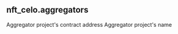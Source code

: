 ## nft_celo.aggregators 


<ParamField path="contract_address">
Aggregator project&#x27;s contract address
</ParamField>
<ParamField path="name">
Aggregator project&#x27;s name
</ParamField>
